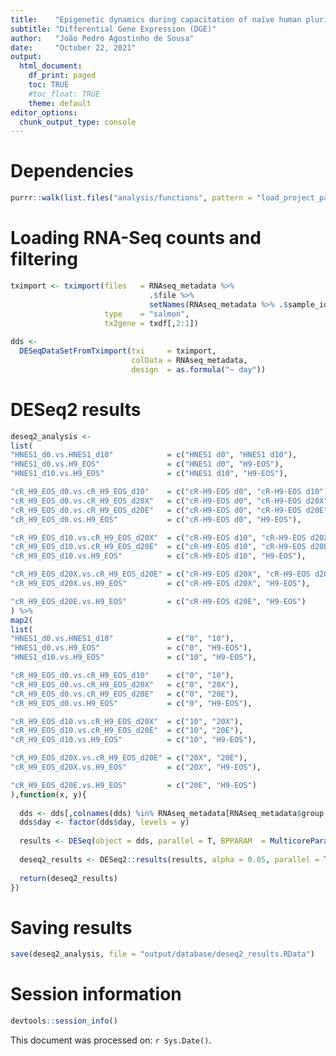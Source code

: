 ```yaml
---
title:    "Epigenetic dynamics during capacitation of naïve human pluripotent stem cells"
subtitle: "Differential Gene Expression (DGE)"
author:   "João Pedro Agostinho de Sousa"
date:     "October 22, 2021"
output:
  html_document:
    df_print: paged
    toc: TRUE
    #toc_float: TRUE
    theme: default
editor_options:
  chunk_output_type: console
---
```


# Dependencies
```r

purrr::walk(list.files("analysis/functions", pattern = "load_project_packages", full.names = T), source)

```

# Loading RNA-Seq counts and filtering
```r

tximport <- tximport(files   = RNAseq_metadata %>% 
                               .$file %>% 
                               setNames(RNAseq_metadata %>% .$sample_id),
                     type    = "salmon",
                     tx2gene = txdf[,2:1])
  
dds <- 
  DESeqDataSetFromTximport(txi     = tximport,
                           colData = RNAseq_metadata,
                           design  = as.formula("~ day"))

```

# DESeq2 results
```r

deseq2_analysis <- 
list(
"HNES1_d0.vs.HNES1_d10"            = c("HNES1 d0", "HNES1 d10"),
"HNES1_d0.vs.H9_EOS"               = c("HNES1 d0", "H9-EOS"),
"HNES1_d10.vs.H9_EOS"              = c("HNES1 d10", "H9-EOS"),

"cR_H9_EOS_d0.vs.cR_H9_EOS_d10"    = c("cR-H9-EOS d0", "cR-H9-EOS d10"),
"cR_H9_EOS_d0.vs.cR_H9_EOS_d20X"   = c("cR-H9-EOS d0", "cR-H9-EOS d20X"),
"cR_H9_EOS_d0.vs.cR_H9_EOS_d20E"   = c("cR-H9-EOS d0", "cR-H9-EOS d20E"),
"cR_H9_EOS_d0.vs.H9_EOS"           = c("cR-H9-EOS d0", "H9-EOS"),

"cR_H9_EOS_d10.vs.cR_H9_EOS_d20X"  = c("cR-H9-EOS d10", "cR-H9-EOS d20X"),
"cR_H9_EOS_d10.vs.cR_H9_EOS_d20E"  = c("cR-H9-EOS d10", "cR-H9-EOS d20E"),
"cR_H9_EOS_d10.vs.H9_EOS"          = c("cR-H9-EOS d10", "H9-EOS"),

"cR_H9_EOS_d20X.vs.cR_H9_EOS_d20E" = c("cR-H9-EOS d20X", "cR-H9-EOS d20E"),
"cR_H9_EOS_d20X.vs.H9_EOS"         = c("cR-H9-EOS d20X", "H9-EOS"),

"cR_H9_EOS_d20E.vs.H9_EOS"         = c("cR-H9-EOS d20E", "H9-EOS")
) %>% 
map2(
list(
"HNES1_d0.vs.HNES1_d10"            = c("0", "10"),
"HNES1_d0.vs.H9_EOS"               = c("0", "H9-EOS"),
"HNES1_d10.vs.H9_EOS"              = c("10", "H9-EOS"),

"cR_H9_EOS_d0.vs.cR_H9_EOS_d10"    = c("0", "10"),
"cR_H9_EOS_d0.vs.cR_H9_EOS_d20X"   = c("0", "20X"),
"cR_H9_EOS_d0.vs.cR_H9_EOS_d20E"   = c("0", "20E"),
"cR_H9_EOS_d0.vs.H9_EOS"           = c("0", "H9-EOS"),

"cR_H9_EOS_d10.vs.cR_H9_EOS_d20X"  = c("10", "20X"),
"cR_H9_EOS_d10.vs.cR_H9_EOS_d20E"  = c("10", "20E"),
"cR_H9_EOS_d10.vs.H9_EOS"          = c("10", "H9-EOS"),

"cR_H9_EOS_d20X.vs.cR_H9_EOS_d20E" = c("20X", "20E"),
"cR_H9_EOS_d20X.vs.H9_EOS"         = c("20X", "H9-EOS"),

"cR_H9_EOS_d20E.vs.H9_EOS"         = c("20E", "H9-EOS")
),function(x, y){
  
  dds <- dds[,colnames(dds) %in% RNAseq_metadata[RNAseq_metadata$group %in% x, "sample_id", drop = T]]
  dds$day <- factor(dds$day, levels = y)
  
  results <- DESeq(object = dds, parallel = T, BPPARAM  = MulticoreParam(20), modelMatrixType = "standard")
  
  deseq2_results <- DESeq2::results(results, alpha = 0.05, parallel = T, BPPARAM  = MulticoreParam(20))
  
  return(deseq2_results)
})

```

# Saving results
```r

save(deseq2_analysis, file = "output/database/deseq2_results.RData")

```

# Session information
```r

devtools::session_info()

```

This document was processed on: `r Sys.Date()`.